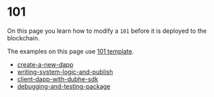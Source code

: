 # 101

On this page you learn how to modify a `101` before it is deployed to the blockchain.

The examples on this page use [101 template](https://github.com/0xobelisk/dubhe/tree/main/packages/create-dubhe/template/101/movement-template).

- [create-a-new-dapp](first-dapp/create-a-new-dapp)
- [writing-system-logic-and-publish](first-dapp/writing-system-logic-and-publish)
- [client-dapp-with-dubhe-sdk](first-dapp/client-dapp-with-dubhe-sdk)
- [debugging-and-testing-package](first-dapp/debugging-and-testing-package)
